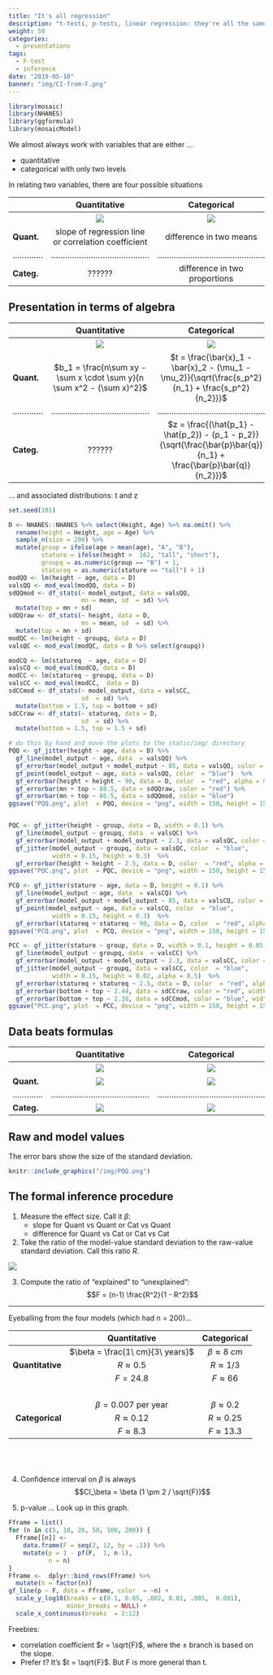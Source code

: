 ```yaml
---
title: "It's all regression"
description: "t-tests, p-tests, linear regression: they're all the same thing"
weight: 50
categories: 
  - presentations
tags:
  - F-test
  - inference
date: "2019-05-10"
banner: "img/CI-from-F.png"
---
```


```r
library(mosaic)
library(NHANES)
library(ggformula)
library(mosaicModel)
```


We almost always work with variables that are either ...

* quantitative
* categorical with only two levels


In relating two variables, there are four possible situations

  | Quantitative | Categorical
--|:---:|:---:
  | ![](/img/50mm-h.png) | ![](/img/50mm-h.png)
**Quant.** |  slope of regression line or correlation coefficient | difference in two means
............. | .......................................... | ..............................................
**Categ.** | ??????  | difference in two proportions



## Presentation in terms of algebra

  | Quantitative | Categorical
--|:---:|:---:
  | ![](/img/50mm-h.png) | ![](/img/50mm-h.png)
**Quant.** |  $b_1 = \frac{n\sum xy - \sum x \cdot  \sum y}{n \sum x^2 - (\sum x)^2}$ | $t = \frac{\bar{x}_1 - \bar{x}_2 - (\mu_1 - \mu_2)}{\sqrt{\frac{s_p^2}{n_1} + \frac{s_p^2}{n_2}}}$
............. | .......................................... | ..............................................
**Categ.** | ??????  | $z = \frac{(\hat{p_1} - \hat{p_2}) - (p_1 - p_2)}{\sqrt{\frac{\bar{p}\bar{q}}{n_1} + \frac{\bar{p}\bar{q}}{n_2}}}$

... and associated distributions: t and z


```r
set.seed(101)

D <- NHANES::NHANES %>% select(Height, Age) %>% na.omit() %>%
  rename(height = Height, age = Age) %>%
  sample_n(size = 200) %>%
  mutate(group = ifelse(age > mean(age), "A", "B"),
         stature = ifelse(height >  162, "tall", "short"),
         groupq = as.numeric(group == "B") + 1,
         statureq = as.numeric(stature == "tall") + 1)
modQQ <- lm(height ~ age, data = D)
valsQQ <- mod_eval(modQQ, data = D)
sdQQmod <- df_stats(~ model_output, data = valsQQ, 
                    mn = mean, sd  = sd) %>%
  mutate(top = mn + sd)
sdQQraw <- df_stats(~ height, data = D, 
                    mn = mean, sd  = sd) %>%
  mutate(top = mn + sd)
modQC <- lm(height ~ groupq, data = D)
valsQC <- mod_eval(modQC, data = D %>% select(groupq))

modCQ <- lm(statureq  ~ age, data = D)
valsCQ <- mod_eval(modCQ, data = D)
modCC <- lm(statureq ~ groupq, data = D)
valsCC <- mod_eval(modCC,  data = D)
sdCCmod <- df_stats(~ model_output, data = valsCC, 
                    sd  = sd) %>%
  mutate(bottom = 1.5, top = bottom + sd)
sdCCraw <- df_stats(~ statureq, data = D, 
                    sd  = sd) %>%
  mutate(bottom = 1.5, top = 1.5 + sd)
```

```r
# do this by hand and move the plots to the static/img/ directory
PQQ <- gf_jitter(height ~ age, data = D) %>%
  gf_line(model_output ~ age, data  = valsQQ) %>%
  gf_errorbar(model_output + model_output ~ 85, data = valsQQ, color = "blue", alpha = 0.2) %>%
  gf_point(model_output ~ age, data = valsQQ, color  = "blue")  %>%
  gf_errorbar(height + height ~ 90, data = D, color  = "red", alpha = 0.3) %>%
  gf_errorbar(mn + top ~ 88.5, data = sdQQraw, color = "red") %>%
  gf_errorbar(mn + top ~ 86.5, data = sdQQmod, color = "blue")
ggsave("PQQ.png", plot  = PQQ, device = "png", width = 150, height = 150, units = "mm")


PQC <- gf_jitter(height ~ group, data = D, width = 0.1) %>%
  gf_line(model_output ~ groupq, data  = valsQC) %>%
  gf_errorbar(model_output + model_output ~ 2.3, data = valsQC, color = "blue", alpha = 0.2, width = 0.1) %>%
  gf_jitter(model_output ~ groupq, data = valsQC, color  = "blue",
            width = 0.15, height = 0.3)  %>%
  gf_errorbar(height + height ~ 2.5, data = D, color  = "red", alpha = 0.3, width = 0.1)
ggsave("PQC.png", plot  = PQC, device = "png", width = 150, height = 150, units = "mm")

PCQ <- gf_jitter(stature ~ age, data = D, height = 0.1) %>%
  gf_line(model_output ~ age, data  = valsCQ) %>%
  gf_errorbar(model_output + model_output ~ 85, data = valsCQ, color = "blue", alpha = 0.2, width = 2) %>%
  gf_point(model_output ~ age, data = valsCQ, color  = "blue",
            width = 0.15, height = 0.3)  %>%
  gf_errorbar(statureq + statureq ~ 90, data = D, color  = "red", alpha = 0.3, width = 2)
ggsave("PCQ.png", plot  = PCQ, device = "png", width = 150, height = 150, units = "mm")

PCC <- gf_jitter(stature ~ group, data = D, width = 0.1, height = 0.05, alpha = 0.5) %>%
  gf_line(model_output ~ groupq, data  = valsCC) %>%
  gf_errorbar(model_output + model_output ~ 2.3, data = valsCC, color = "blue", alpha = 0.2, width = 0.08) %>%
  gf_jitter(model_output ~ groupq, data = valsCC, color  = "blue",
            width = 0.15, height = 0.02, alpha = 0.5)  %>%
  gf_errorbar(statureq + statureq ~ 2.5, data = D, color  = "red", alpha = 0.3, width = 0.08) %>%
  gf_errorbar(bottom + top ~ 2.44, data = sdCCraw, color = "red", width  = 0.03) %>%
  gf_errorbar(bottom + top ~ 2.38, data = sdCCmod, color = "blue", width  = 0.03)
ggsave("PCC.png", plot  = PCC, device = "png", width = 150, height = 150, units = "mm")
```


## Data beats formulas

  | Quantitative | Categorical
--|:---:|:---:
  | ![](/img/50mm-h.png) | ![](/img/50mm-h.png)
**Quant.** |  ![](/img/PQQ-thumb.png) |  ![](/img/PQC-thumb.png)
............. | .......................................... | ..............................................
**Categ.** | ![](/img/PCQ-thumb.png) | ![](/img/PCC-thumb.png)


## Raw and model values

The error bars show the size of the standard deviation.

```r
knitr::include_graphics("/img/PQQ.png")
```

## The formal inference procedure

1. Measure the effect size. Call it $\beta$:
    - slope for Quant vs Quant or Cat vs Quant
    - difference for Quant vs Cat or Cat vs Cat
2. Take the ratio of the model-value standard deviation to the raw-value standard deviation. Call this ratio $R$.

![](/img/compare-sd.png)

3. Compute the ratio of "explained" to "unexplained": $$F  = (n-1) \frac{R^2}{1 - R^2}$$
  
-----

Eyeballing from the four models (which had n = 200)...

  | Quantitative | Categorical
--:|:------------:|:------------:
  | $\beta = \frac{1\ cm}{3\ years}$  | $\beta \approx 8\ cm$
**Quantitative** | $R \approx 0.5$ | $R \approx 1/3$ 
  | $F = 24.8$ | $F \approx 66$
  |    |   
  | $\beta = 0.007$ per year |  $\beta \approx 0.2$
**Categorical** | $R \approx 0.12$ |$R \approx 0.25$
  |   $F \approx 8.3$ | $F \approx 13.3$
  
------

4.  Confidence interval on $\beta$ is always $$CI_\beta = \beta (1 \pm 2 /  \sqrt{F})$$

5. p-value ... Look up in this graph.


```r
Fframe = list()
for (n in c(5, 10, 20, 50, 100, 200)) {
  Fframe[[n]] <- 
    data.frame(F = seq(2, 12, by = .1)) %>%
    mutate(p = 1 - pf(F,  1, n-1),
           n = n)
}
Fframe <-  dplyr::bind_rows(Fframe) %>%
  mutate(n = factor(n))
gf_line(p ~ F, data = Fframe, color  = ~n) +
  scale_y_log10(breaks = c(0.1, 0.05, .002, 0.01, .005,  0.001),
                minor_breaks = NULL) +
  scale_x_continuous(breaks  = 2:12)
```


Freebies: 

- correlation coefficient $r = \sqrt{F}$, where the $\pm$ branch is based on the slope.
- Prefer t?  It's $t = \sqrt{F}$. But F is more general than t.
